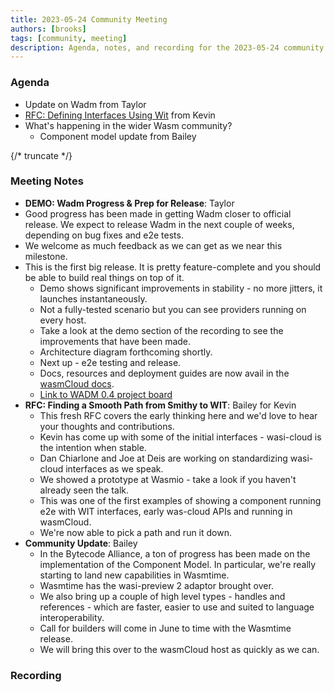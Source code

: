 ```yaml
---
title: 2023-05-24 Community Meeting
authors: [brooks]
tags: [community, meeting]
description: Agenda, notes, and recording for the 2023-05-24 community meeting
---
```



### Agenda

- Update on Wadm from Taylor
- [RFC: Defining Interfaces Using Wit](https://github.com/wasmCloud/wasmCloud/issues/336) from Kevin
- What's happening in the wider Wasm community?
  - Component model update from Bailey

{/* truncate */}

### Meeting Notes

- **DEMO: Wadm Progress & Prep for Release**: Taylor
- Good progress has been made in getting Wadm closer to official release. We expect to release Wadm in the next couple of weeks, depending on bug fixes and e2e tests.
- We welcome as much feedback as we can get as we near this milestone.
- This is the first big release. It is pretty feature-complete and you should be able to build real things on top of it.
  - Demo shows significant improvements in stability - no more jitters, it launches instantaneously.
  - Not a fully-tested scenario but you can see providers running on every host.
  - Take a look at the demo section of the recording to see the improvements that have been made.
  - Architecture diagram forthcoming shortly.
  - Next up - e2e testing and release.
  - Docs, resources and deployment guides are now avail in the [wasmCloud docs](https://wasmcloud.com/docs).
  - [Link to WADM 0.4 project board](https://github.com/orgs/wasmCloud/projects/8)
- **RFC: Finding a Smooth Path from Smithy to WIT**: Bailey for Kevin
  - This fresh RFC covers the early thinking here and we'd love to hear your thoughts and contributions.
  - Kevin has come up with some of the initial interfaces - wasi-cloud is the intention when stable.
  - Dan Chiarlone and Joe at Deis are working on standardizing wasi-cloud interfaces as we speak.
  - We showed a prototype at Wasmio - take a look if you haven't already seen the talk.
  - This was one of the first examples of showing a component running e2e with WIT interfaces, early was-cloud APIs and running in wasmCloud.
  - We're now able to pick a path and run it down.
- **Community Update**: Bailey
  - In the Bytecode Alliance, a ton of progress has been made on the implementation of the Component Model. In particular, we're really starting to land new capabilities in Wasmtime.
  - Wasmtime has the wasi-preview 2 adaptor brought over.
  - We also bring up a couple of high level types - handles and references - which are faster, easier to use and suited to language interoperability.
  - Call for builders will come in June to time with the Wasmtime release.
  - We will bring this over to the wasmCloud host as quickly as we can.

### Recording

<ReactPlayer url='https://youtu.be/y1CIrTZUpxA' controls />
